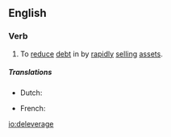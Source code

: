 ==English==

===Verb===
{{en-verb|deleverag}}

# {{context|finance|lang=en}} To [[reduce]] [[debt]] in by [[rapidly]] [[sell]]ing [[assets]].

=====Translations=====
{{trans-top|to reduce debt in by rapidly selling assets}}
* Dutch: {{t|nl|schuld aanzuiveren}}
{{trans-mid}}
* French: {{t|fr|désendetter}}
{{trans-bottom}}

[[io:deleverage]]